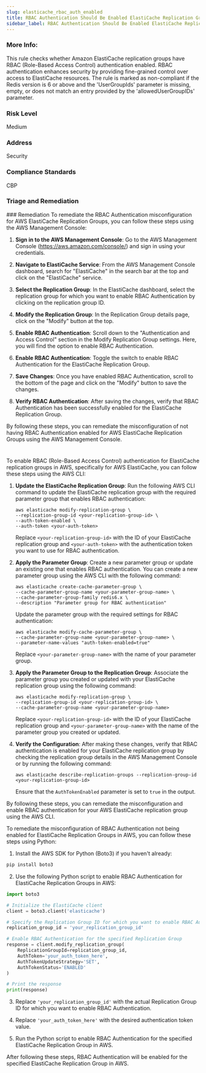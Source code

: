 ```yaml
---
slug: elasticache_rbac_auth_enabled
title: RBAC Authentication Should Be Enabled ElastiCache Replication Groups
sidebar_label: RBAC Authentication Should Be Enabled ElastiCache Replication Groups
---
```


### More Info:

This rule checks whether Amazon ElastiCache replication groups have RBAC (Role-Based Access Control) authentication enabled. RBAC authentication enhances security by providing fine-grained control over access to ElastiCache resources. The rule is marked as non-compliant if the Redis version is 6 or above and the 'UserGroupIds' parameter is missing, empty, or does not match an entry provided by the 'allowedUserGroupIDs' parameter.

### Risk Level

Medium

### Address

Security

### Compliance Standards

CBP


### Triage and Remediation
<Tabs>
<Tab title='Remediation'>
### Remediation

<AccordionGroup>
<Accordion title='Using Console' defaultOpen='true'>
To remediate the RBAC Authentication misconfiguration for AWS ElastiCache Replication Groups, you can follow these steps using the AWS Management Console:

1. **Sign in to the AWS Management Console**: Go to the AWS Management Console (https://aws.amazon.com/console/) and sign in using your credentials.

2. **Navigate to ElastiCache Service**: From the AWS Management Console dashboard, search for "ElastiCache" in the search bar at the top and click on the "ElastiCache" service.

3. **Select the Replication Group**: In the ElastiCache dashboard, select the replication group for which you want to enable RBAC Authentication by clicking on the replication group ID.

4. **Modify the Replication Group**: In the Replication Group details page, click on the "Modify" button at the top.

5. **Enable RBAC Authentication**: Scroll down to the "Authentication and Access Control" section in the Modify Replication Group settings. Here, you will find the option to enable RBAC Authentication.

6. **Enable RBAC Authentication**: Toggle the switch to enable RBAC Authentication for the ElastiCache Replication Group.

7. **Save Changes**: Once you have enabled RBAC Authentication, scroll to the bottom of the page and click on the "Modify" button to save the changes.

8. **Verify RBAC Authentication**: After saving the changes, verify that RBAC Authentication has been successfully enabled for the ElastiCache Replication Group.

By following these steps, you can remediate the misconfiguration of not having RBAC Authentication enabled for AWS ElastiCache Replication Groups using the AWS Management Console.

#
</Accordion>

<Accordion title='Using CLI'>
To enable RBAC (Role-Based Access Control) authentication for ElastiCache replication groups in AWS, specifically for AWS ElastiCache, you can follow these steps using the AWS CLI:

1. **Update the ElastiCache Replication Group**:
   Run the following AWS CLI command to update the ElastiCache replication group with the required parameter group that enables RBAC authentication:
   ```
   aws elasticache modify-replication-group \
   --replication-group-id <your-replication-group-id> \
   --auth-token-enabled \
   --auth-token <your-auth-token>
   ```

   Replace `<your-replication-group-id>` with the ID of your ElastiCache replication group and `<your-auth-token>` with the authentication token you want to use for RBAC authentication.

2. **Apply the Parameter Group**:
   Create a new parameter group or update an existing one that enables RBAC authentication. You can create a new parameter group using the AWS CLI with the following command:
   ```
   aws elasticache create-cache-parameter-group \
   --cache-parameter-group-name <your-parameter-group-name> \
   --cache-parameter-group-family redis6.x \
   --description "Parameter group for RBAC authentication"
   ```

   Update the parameter group with the required settings for RBAC authentication:
   ```
   aws elasticache modify-cache-parameter-group \
   --cache-parameter-group-name <your-parameter-group-name> \
   --parameter-name-values "auth-token-enabled=true"
   ```

   Replace `<your-parameter-group-name>` with the name of your parameter group.

3. **Apply the Parameter Group to the Replication Group**:
   Associate the parameter group you created or updated with your ElastiCache replication group using the following command:
   ```
   aws elasticache modify-replication-group \
   --replication-group-id <your-replication-group-id> \
   --cache-parameter-group-name <your-parameter-group-name>
   ```

   Replace `<your-replication-group-id>` with the ID of your ElastiCache replication group and `<your-parameter-group-name>` with the name of the parameter group you created or updated.

4. **Verify the Configuration**:
   After making these changes, verify that RBAC authentication is enabled for your ElastiCache replication group by checking the replication group details in the AWS Management Console or by running the following command:
   ```
   aws elasticache describe-replication-groups --replication-group-id <your-replication-group-id>
   ```

   Ensure that the `AuthTokenEnabled` parameter is set to `true` in the output.

By following these steps, you can remediate the misconfiguration and enable RBAC authentication for your AWS ElastiCache replication group using the AWS CLI.
</Accordion>

<Accordion title='Using Python'>
To remediate the misconfiguration of RBAC Authentication not being enabled for ElastiCache Replication Groups in AWS, you can follow these steps using Python:

1. Install the AWS SDK for Python (Boto3) if you haven't already:
```bash
pip install boto3
```

2. Use the following Python script to enable RBAC Authentication for ElastiCache Replication Groups in AWS:

```python
import boto3

# Initialize the ElastiCache client
client = boto3.client('elasticache')

# Specify the Replication Group ID for which you want to enable RBAC Authentication
replication_group_id = 'your_replication_group_id'

# Enable RBAC Authentication for the specified Replication Group
response = client.modify_replication_group(
    ReplicationGroupId=replication_group_id,
    AuthToken='your_auth_token_here',
    AuthTokenUpdateStrategy='SET',
    AuthTokenStatus='ENABLED'
)

# Print the response
print(response)
```

3. Replace `'your_replication_group_id'` with the actual Replication Group ID for which you want to enable RBAC Authentication.

4. Replace `'your_auth_token_here'` with the desired authentication token value.

5. Run the Python script to enable RBAC Authentication for the specified ElastiCache Replication Group in AWS.

After following these steps, RBAC Authentication will be enabled for the specified ElastiCache Replication Group in AWS.
</Accordion>

</AccordionGroup>
</Tab>
</Tabs>

